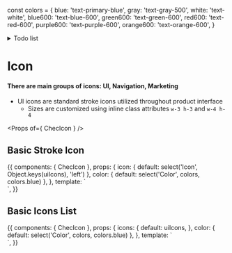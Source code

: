 const colors = {
  blue: 'text-primary-blue',
  gray: 'text-gray-500',
  white: 'text-white',
  blue600: 'text-blue-600',
  green600: 'text-green-600',
  red600: 'text-red-600',
  purple600: 'text-purple-600',
  orange600: 'text-orange-600',
}

<Meta title="Components/Icon" component={ChecIcon} />

<details>
<summary>
Todo list
</summary>
</details>

# Icon

#### There are  main groups of icons: UI, Navigation, Marketing
- UI icons are standard stroke icons utilized throughout product interface
    - Sizes are customized using inline class attributes `w-3 h-3` and `w-4 h-4`

<Props of={ ChecIcon } />

## Basic Stroke Icon

<Preview>
  <Story name="UI icon">
    {{
      components: {
        ChecIcon
      },
      props: {
        icon: {
          default: select('Icon', Object.keys(uiIcons), 'left')
        },
        color: {
          default: select('Color', colors, colors.blue)
        },
      },
      template: `
        <div class="py-16 flex justify-center bg-gray-200">
          <chec-icon :icon="icon" class="w-4 h-4" :class="color" />
        </div>`,
    }}
  </Story>
</Preview>

## Basic Icons List

<Preview>
  <Story name="All UI icons">
    {{
      components: {
        ChecIcon
      },
      props: {
        icons: {
          default: uiIcons,
        },
        color: {
          default: select('Color', colors, colors.blue)
        },
      },
      template: `
        <div class="py-16 flex justify-center bg-gray-200">
          <chec-icon v-for="(_, icon) in icons" :icon="icon" class="w-4 h-4" :class="color" v-tooltip.top="icon"/>
        </div>`,
    }}
  </Story>
</Preview>
